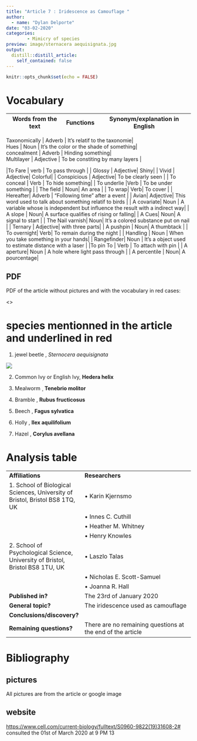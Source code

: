 ```yaml
---
title: "Article 7 : Iridescence as Camouflage "
author: 
  - name: "Dylan Delporte"
date: "03-02-2020"
categories:
        - Mimicry of species
preview: image/sternacera aequisignata.jpg 
output:
  distill::distill_article:
    self_contained: false
---
```


```r
knitr::opts_chunk$set(echo = FALSE)
```

# Vocabulary 

| Words from the text | Functions   |  Synonym/explanation in English |
| ------------------- | ------------|------------- |

| Taxonomically | Adverb | It's relatif to the taxonomie|
| Hues | Noun | It's the color or the shade of something| 
| concealment | Adverb | Hinding something|
| Multilayer | Adjective | To be constiting by many layers  |
|To Fare | verb | To pass through |
| Glossy | Adjective| Shiny| 
| Vivid | Adjective| Colorful|
| Conspicious | Adjective| To be clearly seen | 
| To conceal | Verb | To hide something|
| To underlie |Verb | To be under something | 
| The field | Noun| An area |
| To wrap| Verb| To cover | 
| Hereafter| Adverb | "Following time" after a event |
| Avian| Adjective| This word used to talk about something relatif to birds | 
| A covariate| Noun | A variable whose is independent but influence the result with a indirect way|
| A slope | Noun| A surface qualifies of rising or falling| 
| A Cues| Noun| A signal to start |
| The Nail varnish| Noun| It's a colored substance put on nail | 
| Ternary | Adjective| with three parts| 
| A pushpin | Noun| A thumbtack  |
| To overnight| Verb| To remain during the night |
| Handling  | Noun | When you take something in your hands| 
| Rangefinder| Noun | It's a object used to estimate distance with a laser |
|To pin To | Verb | To attach with pin |
| A aperture| Noun | A hole where light pass through | 
| A percentile | Noun| A pourcentage|

## PDF
PDF of the article without pictures and with the vocabulary in red cases:

<>

# species mentionned in the article and underlined in red 

1) jewel beetle , _Sternocera aequisignata_

![](image/sternocera aequisignata.jpg)

2) Common Ivy or English Ivy,  __Hedera helix__ 



3) Mealworm ¸ __Tenebrio molitor__



4) Bramble , __Rubus fructicosus__



5) Beech , __Fagus sylvatica__



6) Holly , __Ilex aquilifolium__



7) Hazel , __Corylus avellana__



# Analysis table 

|                              |                                                                     |
| ---------------------------- | ------------------------------------------------------------------- |
| __Affiliations__        |   __Researchers__  |
| 1. School of Biological Sciences, University of Bristol, Bristol BS8 1TQ, UK | • Karin Kjernsmo
| |• Innes C. Cuthill |
| |• Heather M. Whitney |
| |• Henry Knowles| 
| 2. School of Psychological Science, University of Bristol, Bristol BS8 1TU, UK | • Laszlo Talas |
| | • Nicholas E. Scott-Samuel |
| | • Joanna R. Hall |
| __Published in?__                |   The 23rd of January 2020     |
| __General topic?__               | The iridescence used as camouflage |
| __Conclusions/discovery?__       | |
| __Remaining questions?__         | There are no remaining questions at the end of the article |

# Bibliography

## pictures

All pictures are from the article or google image

## website

<https://www.cell.com/current-biology/fulltext/S0960-9822(19)31608-2#>
consulted the 01st of March 2020 at 9 PM 13

